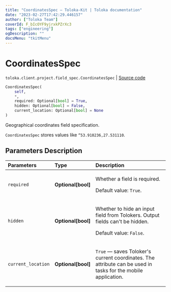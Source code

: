 ```yaml
---
title: "CoordinatesSpec — Toloka-Kit | Toloka documentation"
date: "2023-02-27T17:42:29.446157"
author: ["Toloka Team"]
coverId: F_bIcOYF9yjrxkPZrXc3
tags: ["engineering"]
ogDescription: ""
docsMenu: "tkitMenu"
---
```


# CoordinatesSpec
`toloka.client.project.field_spec.CoordinatesSpec` | [Source code](https://github.com/Toloka/toloka-kit/blob/v1.1.4/src/client/project/field_spec.py#L124)

```python
CoordinatesSpec(
    self,
    *,
    required: Optional[bool] = True,
    hidden: Optional[bool] = False,
    current_location: Optional[bool] = None
)
```

Geographical coordinates field specification.

`CoordinatesSpec` stores values like `“53.910236,27.531110`.

## Parameters Description

| Parameters | Type | Description |
| :----------| :----| :-----------|
`required`|**Optional\[bool\]**|<p>Whether a field is required. </p><p>Default value: `True`.</p>
`hidden`|**Optional\[bool\]**|<p>Whether to hide an input field from Tolokers. Output fields can&#x27;t be hidden. </p><p>Default value: `False`.</p>
`current_location`|**Optional\[bool\]**|<p>`True` — saves Toloker&#x27;s current coordinates. The attribute can be used in tasks for the mobile application.</p>